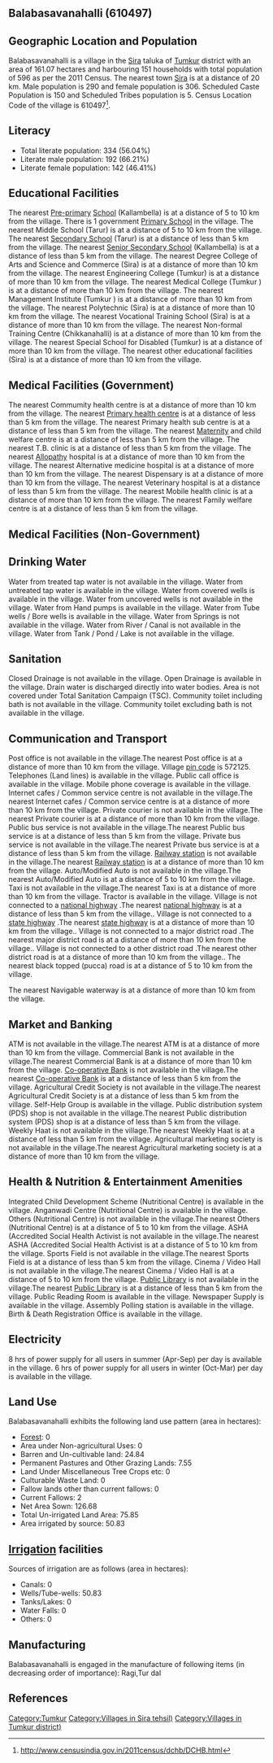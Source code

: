 {{Infobox settlement
| name=Balabasavanahalli
| native_name=
| native_name_lang=
| other_name=
| nickname=
| settlement_type=Village
| image_skyline=
| image_alt=
| image_caption=
| pushpin_map=India Karnataka
| pushpin_label_position=right
| pushpin_map_alt=
| pushpin_map_caption=Location in Karnataka, India
| latd=
| latm=
| lats=
| latNS=
| longd=
| longm=
| longs=
| longEW=
| coordinates_display=inline,title
| subdivision_type=Country
| subdivision_name={{flag|India}}
| subdivision_type1=[[States and territories of India|State]]
| subdivision_name1=Karnataka 
| subdivision_type2=[[List of districts of India|District]]
| subdivision_name2=Tumkur
| subdivision_type3=Tahsil
| subdivision_name3=Sira 
| website=
| established_title=<!-- Established -->
| established_date=
| founder=
| named_for=
| government_type=
| governing_body=
| unit_pref=Metric=
| area_footnotes=
| area_rank=
| area_total_km2=1.61
| elevation_footnotes=
| elevation_m=
| population_total=596
| population_as_of=2011
| population_rank=
| population_density_km2=370
| population_demonym=
| population_footnotes=
| demographics_type1=Languages
| demographics1_title1=Official
| demographics1_info1=[[Kannada language|Kannada]]
| timezone1=[[Indian Standard Time|IST]]
| utc_offset1==+5:30
| postal_code_type=[[Postal Index Number|PIN]]
| postal_code=572125
| area_code_type=Telephone code
| area_code=
| registration_plate=
| blank1_name_sec1=Nearest city
| blank1_info_sec1=[[Sira]]
| blank2_name_sec1=[[Human sex ratio|Sex ratio]]
| blank2_info_sec1=1055 [[male|♂]]/[[female|♀]]
| blank3_name_sec1=Literacy
| blank3_info_sec1=56.04%
| blank1_name_sec2=[[2011 Census of India|2011 census]] code
| blank1_info_sec2=610497
| footnotes=
}}

== Balabasavanahalli (610497) ==

== Geographic Location and Population ==

Balabasavanahalli is a village in the [[Sira ]] taluka of [[Tumkur]] district with an area of 161.07 hectares and harbouring 151 households with total population of 596 as per the 2011 Census. The nearest town [[Sira]] is at a distance of 20 km. Male population is 290 and female population is 306. Scheduled Caste Population is 150 and Scheduled Tribes population is 5. Census Location Code of the village is 610497<ref>http://www.censusindia.gov.in/2011census/dchb/DCHB.html</ref>.


== Literacy ==  
* Total literate population: 334 (56.04%)
* Literate male population: 192 (66.21%)
* Literate female population: 142 (46.41%)


== Educational Facilities ==  
The nearest [[Pre-primary]] [[School]] (Kallambella) is at a distance of 5 to 10 km from the village.
There is 1 government [[Primary School]] in the village.
The nearest Middle School (Tarur) is at a distance of 5 to 10 km from the village.
The nearest [[Secondary School]] (Tarur) is at a distance of less than 5 km from the village.
The nearest [[Senior Secondary School]] (Kallambella) is at a distance of less than 5 km from the village.
The nearest Degree College of Arts and Science and Commerce (Sira) is at a distance of more than 10 km from the village.
The nearest Engineering College (Tumkur) is at a distance of more than 10 km from the village.
The nearest Medical College (Tumkur ) is at a distance of more than 10 km from the village.
The nearest Management Institute (Tumkur ) is at a distance of more than 10 km from the village.
The nearest Polytechnic (Sira) is at a distance of more than 10 km from the village.
The nearest Vocational Training School (Sira) is at a distance of more than 10 km from the village.
The nearest Non-formal Training Centre (Chikkanahalli) is at a distance of more than 10 km from the village.
The nearest Special School for Disabled (Tumkur) is at a distance of more than 10 km from the village.
The nearest other educational facilities (Sira) is at a distance of more than 10 km from the village.


== Medical Facilities (Government) ==
The nearest Commumity health centre is at a distance of more than 10 km from the village.
The nearest [[Primary health centre]] is at a distance of less than 5 km from the village.
The nearest Primary health sub centre is at a distance of less than 5 km from the village.
The nearest [[Maternity]] and child welfare centre is at a distance of less than 5 km from the village.
The nearest T.B. clinic is at a distance of less than 5 km from the village.
The nearest [[Allopathy]] hospital is at a distance of more than 10 km from the village.
The nearest Alternative medicine hospital is at a distance of more than 10 km from the village.
The nearest Dispensary is at a distance of more than 10 km from the village.
The nearest Veterinary hospital is at a distance of less than 5 km from the village.
The nearest Mobile health clinic is at a distance of more than 10 km from the village.
The nearest Family welfare centre is at a distance of less than 5 km from the village.


== Medical Facilities (Non-Government) ==











== Drinking Water ==
Water from treated tap water is not available in the village.
Water from untreated tap water is available in the village.
Water from covered wells is available in the village.
Water from uncovered wells is not available in the village.
Water from Hand pumps is available in the village.
Water from Tube wells / Bore wells is available in the village.
Water from Springs is not available in the village.
Water from River / Canal is not available in the village.
Water from Tank / Pond / Lake is not available in the village.


== Sanitation ==
Closed Drainage is not available in the village.
Open Drainage is available in the village.
Drain water is discharged directly into water bodies.
Area is not covered under Total Sanitation Campaign (TSC).
Community toilet including bath is not available in the village.
Community toilet excluding bath is not available in the village.


== Communication and Transport ==
Post office is not available in the village.The nearest Post office is at a distance of more than 10 km from the village.
Village [[pin code]] is 572125.
Telephones (Land lines) is available in the village.
Public call office is available in the village.
Mobile phone coverage is available in the village.
Internet cafes / Common service centre is not available in the village.The nearest Internet cafes / Common service centre is at a distance of more than 10 km from the village.
Private courier is not available in the village.The nearest Private courier is at a distance of more than 10 km from the village.
Public bus service is not available in the village.The nearest Public bus service is at a distance of less than 5 km from the village.
Private bus service is not available in the village.The nearest Private bus service is at a distance of less than 5 km from the village.
[[Railway station]] is not available in the village.The nearest [[Railway station]] is at a distance of more than 10 km from the village.
Auto/Modified Auto is not available in the village.The nearest Auto/Modified Auto is at a distance of 5 to 10 km from the village.
Taxi is not available in the village.The nearest Taxi is at a distance of more than 10 km from the village.
Tractor is available in the village.
Village is not connected to a [[national highway]] .The nearest [[national highway]] is at a distance of less than 5 km from the village..
Village is not connected to a [[state highway]] .The nearest [[state highway]] is at a distance of more than 10 km from the village..
Village is not connected to a major district road   .The nearest major district road   is at a distance of more than 10 km from the village..
Village is not connected to a other district road .The nearest other district road is at a distance of more than 10 km from the village..
The nearest black topped (pucca) road is at a distance of 5 to 10 km from the village.


The nearest Navigable waterway is at a distance of more than 10 km from the village.



== Market and Banking ==
ATM is not available in the village.The nearest ATM is at a distance of more than 10 km from the village.
Commercial Bank is not available in the village.The nearest Commercial Bank is at a distance of more than 10 km from the village.
[[Co-operative Bank]] is not available in the village.The nearest [[Co-operative Bank]] is at a distance of less than 5 km from the village.
Agricultural Credit Society is not available in the village.The nearest Agricultural Credit Society is at a distance of less than 5 km from the village.
Self-Help Group is available in the village.
Public distribution system (PDS) shop is not available in the village.The nearest Public distribution system (PDS) shop is at a distance of less than 5 km from the village.
Weekly Haat is not available in the village.The nearest Weekly Haat is at a distance of less than 5 km from the village.
Agricultural marketing society is not available in the village.The nearest Agricultural marketing society is at a distance of more than 10 km from the village.


== Health & Nutrition & Entertainment Amenities ==
Integrated Child Development Scheme (Nutritional Centre) is available in the village.
Anganwadi Centre (Nutritional Centre) is available in the village.
Others (Nutritional Centre) is not available in the village.The nearest Others (Nutritional Centre) is at a distance of 5 to 10 km from the village.
ASHA (Accredited Social Health Activist is not available in the village.The nearest ASHA (Accredited Social Health Activist is at a distance of 5 to 10 km from the village.
Sports Field is not available in the village.The nearest Sports Field is at a distance of less than 5 km from the village.
Cinema / Video Hall is not available in the village.The nearest Cinema / Video Hall is at a distance of 5 to 10 km from the village.
[[Public Library]] is not available in the village.The nearest [[Public Library]] is at a distance of less than 5 km from the village.
Public Reading Room is available in the village.
Newspaper Supply is available in the village.
Assembly Polling station is available in the village.
Birth & Death Registration Office is available in the village.


== Electricity ==






8 hrs of power supply for all users in summer (Apr-Sep) per day is available in the village.
6 hrs of power supply for all users in winter (Oct-Mar) per day is available in the village.


== Land Use ==
Balabasavanahalli exhibits the following land use pattern (area in hectares):
* [[Forest]]: 0
* Area under Non-agricultural Uses: 0
* Barren and Un-cultivable land: 24.84
* Permanent Pastures and Other Grazing Lands: 7.55
* Land Under Miscellaneous Tree Crops etc: 0
* Culturable Waste Land: 0
* Fallow lands other than current fallows: 0
* Current Fallows: 2
* Net Area Sown: 126.68
* Total Un-irrigated Land Area: 75.85
* Area irrigated by source: 50.83


== [[Irrigation]] facilities ==
Sources of irrigation are as follows (area in hectares):
* Canals: 0
* Wells/Tube-wells: 50.83
* Tanks/Lakes: 0
* Water Falls: 0
* Others: 0


== Manufacturing ==
Balabasavanahalli is engaged in the manufacture of following items (in decreasing order of importance): Ragi,Tur dal


[[Category:Tumkur]]
[[Category:Villages in Sira  tehsil)]]
[[Category:Villages in Tumkur district)]]


== References ==
{{Reflist}}


